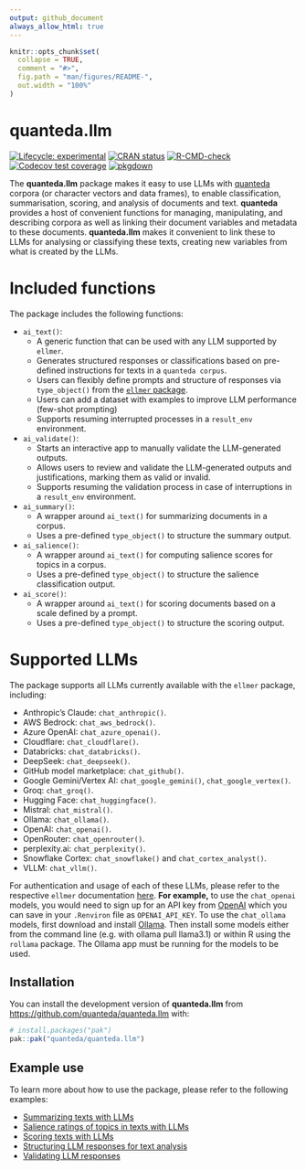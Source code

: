 ```yaml
---
output: github_document
always_allow_html: true
---
```


<!-- README.md is generated from README.Rmd. Please edit that file -->

```r
knitr::opts_chunk$set(
  collapse = TRUE,
  comment = "#>",
  fig.path = "man/figures/README-",
  out.width = "100%"
)
```

# quanteda.llm

<!-- badges: start -->
[![Lifecycle: experimental](https://img.shields.io/badge/lifecycle-experimental-orange.svg)](https://lifecycle.r-lib.org/articles/stages.html#experimental)
[![CRAN status](https://www.r-pkg.org/badges/version/quanteda.llm)](https://CRAN.R-project.org/package=quanteda.llm)
[![R-CMD-check](https://github.com/quanteda/quanteda.llm/actions/workflows/R-CMD-check.yaml/badge.svg)](https://github.com/quanteda/quanteda.llm/actions/workflows/R-CMD-check.yaml)
[![Codecov test coverage](https://codecov.io/gh/quanteda/quanteda.llm/graph/badge.svg)](https://app.codecov.io/gh/quanteda/quanteda.llm)
[![pkgdown](https://img.shields.io/badge/pkgdown-site-blue)](https://quanteda.github.io/quanteda.llm/)
<!-- badges: end -->

The **quanteda.llm** package makes it easy to use LLMs with [quanteda](https://quanteda.io/) corpora (or character vectors and data frames), to enable classification, summarisation, scoring, and analysis of documents and text. **quanteda** provides a host of convenient functions for managing, manipulating, and describing corpora as well as linking their document variables and metadata to these documents.  **quanteda.llm** makes it convenient to link these to LLMs for analysing or classifying these texts, creating new variables from what is created by the LLMs.



# Included functions

The package includes the following functions:

- `ai_text()`: 
  - A generic function that can be used with any LLM supported by
`ellmer`.
  - Generates structured responses or classifications based on pre-defined instructions
for texts in a `quanteda corpus`. 
  - Users can flexibly define prompts and structure of responses via 
  `type_object()` from the [`ellmer` package](https://ellmer.tidyverse.org/articles/structured-data.html).
  - Users can add a dataset with examples to improve LLM performance (few-shot prompting)
  - Supports resuming interrupted processes in a `result_env` environment.
  
- `ai_validate()`: 
  - Starts an interactive app to manually validate the
  LLM-generated outputs.
  - Allows users to review and validate the LLM-generated outputs and justifications, marking them as valid or invalid.
  - Supports resuming the validation process in case of interruptions in a `result_env` environment.
  
- `ai_summary()`:
  - A wrapper around `ai_text()` for summarizing documents in a corpus.
  - Uses a pre-defined `type_object()` to structure the summary output.
  
- `ai_salience()`:
  - A wrapper around `ai_text()` for computing salience scores for topics in a corpus.
  - Uses a pre-defined `type_object()` to structure the salience classification output.
  
- `ai_score()`:
  - A wrapper around `ai_text()` for scoring documents based on a scale defined by a prompt.
  - Uses a pre-defined `type_object()` to structure the scoring output.

# Supported LLMs

The package supports all LLMs currently available with the `ellmer`
package, including:

- Anthropic’s Claude: `chat_anthropic()`.
- AWS Bedrock: `chat_aws_bedrock()`.
- Azure OpenAI: `chat_azure_openai()`.
- Cloudflare: `chat_cloudflare()`.
- Databricks: `chat_databricks()`.
- DeepSeek: `chat_deepseek()`.
- GitHub model marketplace: `chat_github()`.
- Google Gemini/Vertex AI: `chat_google_gemini()`,
  `chat_google_vertex()`.
- Groq: `chat_groq()`.
- Hugging Face: `chat_huggingface()`.
- Mistral: `chat_mistral()`.
- Ollama: `chat_ollama()`.
- OpenAI: `chat_openai()`.
- OpenRouter: `chat_openrouter()`.
- perplexity.ai: `chat_perplexity()`.
- Snowflake Cortex: `chat_snowflake()` and `chat_cortex_analyst()`.
- VLLM: `chat_vllm()`.

For authentication and usage of each of these LLMs, please refer to the
respective `ellmer` documentation
[here](https://ellmer.tidyverse.org/reference/index.html). **For
example,** to use the `chat_openai` models, you would need to sign up for an
API key from [OpenAI](https://platform.openai.com/playground/prompts) which you can save in your `.Renviron` file as
`OPENAI_API_KEY`. To use the `chat_ollama` models, first download and install
[Ollama](https://ollama.com/). Then install some models either from the
command line (e.g. with ollama pull llama3.1) or within R using the
`rollama` package. The Ollama app must be running for the models to be
used. 

## Installation

You can install the development version of **quanteda.llm** from
<https://github.com/quanteda/quanteda.llm> with:

```r
# install.packages("pak")
pak::pak("quanteda/quanteda.llm")
```

## Example use

To learn more about how to use the package, please refer to the following examples:

- [Summarizing texts with LLMs](https://quanteda.github.io/quanteda.llm/articles/pkgdown/examples/summarizing.html)
- [Salience ratings of topics in texts with LLMs](https://quanteda.github.io/quanteda.llm/articles/pkgdown/examples/salience.html)
- [Scoring texts with LLMs](https://quanteda.github.io/quanteda.llm/articles/pkgdown/examples/scoring.html)
- [Structuring LLM responses for text analysis](https://quanteda.github.io/quanteda.llm/articles/pkgdown/examples/structuring.html)
- [Validating LLM responses](https://quanteda.github.io/quanteda.llm/articles/pkgdown/examples/validating.html)



